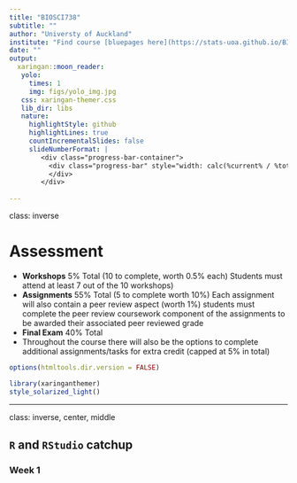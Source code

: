 ```yaml
---
title: "BIOSCI738"
subtitle: ""
author: "Universty of Auckland"
institute: "Find course [bluepages here](https://stats-uoa.github.io/BIOSCI738/)"
date: ""
output:
  xaringan::moon_reader:
   yolo: 
     times: 1
     img: figs/yolo_img.jpg
   css: xaringan-themer.css
   lib_dir: libs
   nature:
     highlightStyle: github
     highlightLines: true
     countIncrementalSlides: false
     slideNumberFormat: |
        <div class="progress-bar-container">
          <div class="progress-bar" style="width: calc(%current% / %total% * 100%);">
          </div>
        </div>
        
---
```

class: inverse

# Assessment

 + **Workshops** 5% Total (10 to complete, worth 0.5% each) Students must attend at least 7 out of the 10 workshops)
 + **Assignments** 55% Total (5 to complete worth 10%) Each assignment will also contain a peer review aspect (worth 1%) students must complete the peer review coursework component of the assignments to be awarded their associated peer reviewed grade
 + **Final Exam** 40% Total
 + Throughout the course there will also be the options to complete additional assignments/tasks for extra credit (capped at 5% in total)

```r
options(htmltools.dir.version = FALSE)
```
```r
library(xaringanthemer)
style_solarized_light()
```

<style type="text/css">
.remark-slide-content {
    font-size: 20px;
    padding: 1em 4em 1em 4em;
}
</style>


---
class: inverse, center, middle

## `R` and `RStudio` catchup
### Week 1

